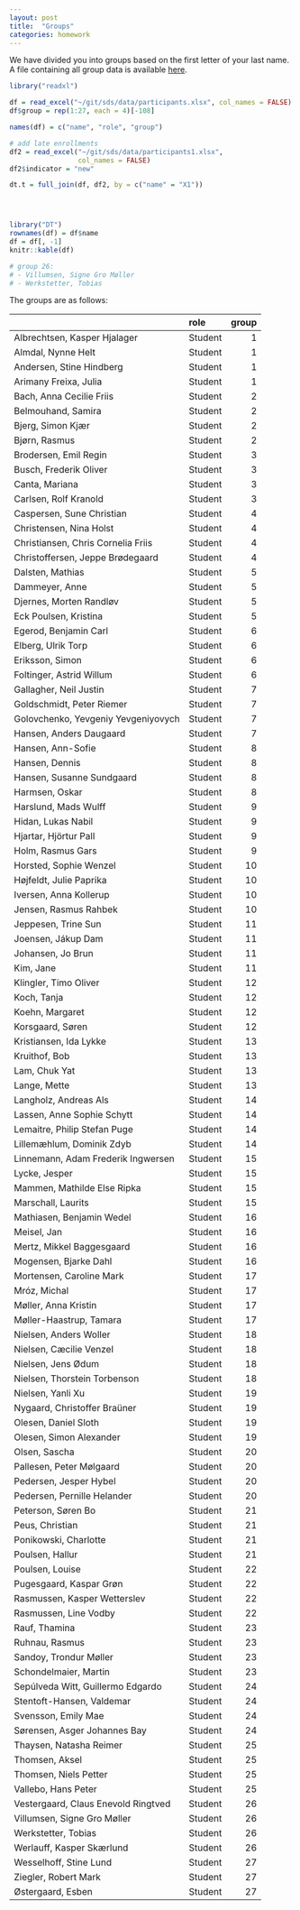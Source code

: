 ```yaml
---
layout: post
title:  "Groups"
categories: homework
---
```


We have divided you into groups based on the first letter of your last name. A file containing all group data is available [here](https://raw.githubusercontent.com/sebastianbarfort/sds/master/data/groups.csv). 

```r
library("readxl")

df = read_excel("~/git/sds/data/participants.xlsx", col_names = FALSE)
df$group = rep(1:27, each = 4)[-108]

names(df) = c("name", "role", "group")

# add late enrollments
df2 = read_excel("~/git/sds/data/participants1.xlsx", 
                 col_names = FALSE)
df2$indicator = "new"

dt.t = full_join(df, df2, by = c("name" = "X1"))




library("DT")
rownames(df) = df$name
df = df[, -1]
knitr::kable(df)

# group 26: 
# - Villumsen, Signe Gro Møller 
# - Werkstetter, Tobias
```

The groups are as follows: 

|                                    |role    | group|
|:-----------------------------------|:-------|-----:|
|Albrechtsen, Kasper Hjalager        |Student |     1|
|Almdal, Nynne Helt                  |Student |     1|
|Andersen, Stine Hindberg            |Student |     1|
|Arimany Freixa, Julia               |Student |     1|
|Bach, Anna Cecilie Friis            |Student |     2|
|Belmouhand, Samira                  |Student |     2|
|Bjerg, Simon Kjær                   |Student |     2|
|Bjørn, Rasmus                       |Student |     2|
|Brodersen, Emil Regin               |Student |     3|
|Busch, Frederik Oliver              |Student |     3|
|Canta, Mariana                      |Student |     3|
|Carlsen, Rolf Kranold               |Student |     3|
|Caspersen, Sune Christian           |Student |     4|
|Christensen, Nina Holst             |Student |     4|
|Christiansen, Chris Cornelia Friis  |Student |     4|
|Christoffersen, Jeppe Brødegaard    |Student |     4|
|Dalsten, Mathias                    |Student |     5|
|Dammeyer, Anne                      |Student |     5|
|Djernes, Morten Randløv             |Student |     5|
|Eck Poulsen, Kristina               |Student |     5|
|Egerod, Benjamin Carl               |Student |     6|
|Elberg, Ulrik Torp                  |Student |     6|
|Eriksson, Simon                     |Student |     6|
|Foltinger, Astrid Willum            |Student |     6|
|Gallagher, Neil Justin              |Student |     7|
|Goldschmidt, Peter Riemer           |Student |     7|
|Golovchenko, Yevgeniy Yevgeniyovych |Student |     7|
|Hansen, Anders Daugaard             |Student |     7|
|Hansen, Ann-Sofie                   |Student |     8|
|Hansen, Dennis                      |Student |     8|
|Hansen, Susanne Sundgaard           |Student |     8|
|Harmsen, Oskar                      |Student |     8|
|Harslund, Mads Wulff                |Student |     9|
|Hidan, Lukas Nabil                  |Student |     9|
|Hjartar, Hjörtur Pall               |Student |     9|
|Holm, Rasmus Gars                   |Student |     9|
|Horsted, Sophie Wenzel              |Student |    10|
|Højfeldt, Julie Paprika             |Student |    10|
|Iversen, Anna Kollerup              |Student |    10|
|Jensen, Rasmus Rahbek               |Student |    10|
|Jeppesen, Trine Sun                 |Student |    11|
|Joensen, Jákup Dam                  |Student |    11|
|Johansen, Jo Brun                   |Student |    11|
|Kim, Jane                           |Student |    11|
|Klingler, Timo Oliver               |Student |    12|
|Koch, Tanja                         |Student |    12|
|Koehn, Margaret                     |Student |    12|
|Korsgaard, Søren                    |Student |    12|
|Kristiansen, Ida Lykke              |Student |    13|
|Kruithof, Bob                       |Student |    13|
|Lam, Chuk Yat                       |Student |    13|
|Lange, Mette                        |Student |    13|
|Langholz, Andreas Als               |Student |    14|
|Lassen, Anne Sophie Schytt          |Student |    14|
|Lemaitre, Philip Stefan Puge        |Student |    14|
|Lillemæhlum, Dominik Zdyb           |Student |    14|
|Linnemann, Adam Frederik Ingwersen  |Student |    15|
|Lycke, Jesper                       |Student |    15|
|Mammen, Mathilde Else Ripka         |Student |    15|
|Marschall, Laurits                  |Student |    15|
|Mathiasen, Benjamin Wedel           |Student |    16|
|Meisel, Jan                         |Student |    16|
|Mertz, Mikkel Baggesgaard           |Student |    16|
|Mogensen, Bjarke Dahl               |Student |    16|
|Mortensen, Caroline Mark            |Student |    17|
|Mróz, Michal                        |Student |    17|
|Møller, Anna Kristin                |Student |    17|
|Møller-Haastrup, Tamara             |Student |    17|
|Nielsen, Anders Woller              |Student |    18|
|Nielsen, Cæcilie Venzel             |Student |    18|
|Nielsen, Jens Ødum                  |Student |    18|
|Nielsen, Thorstein Torbenson        |Student |    18|
|Nielsen, Yanli Xu                   |Student |    19|
|Nygaard, Christoffer Braüner        |Student |    19|
|Olesen, Daniel Sloth                |Student |    19|
|Olesen, Simon Alexander             |Student |    19|
|Olsen, Sascha                       |Student |    20|
|Pallesen, Peter Mølgaard            |Student |    20|
|Pedersen, Jesper Hybel              |Student |    20|
|Pedersen, Pernille Helander         |Student |    20|
|Peterson, Søren Bo                  |Student |    21|
|Peus, Christian                     |Student |    21|
|Ponikowski, Charlotte               |Student |    21|
|Poulsen, Hallur                     |Student |    21|
|Poulsen, Louise                     |Student |    22|
|Pugesgaard, Kaspar Grøn             |Student |    22|
|Rasmussen, Kasper Wetterslev        |Student |    22|
|Rasmussen, Line Vodby               |Student |    22|
|Rauf, Thamina                       |Student |    23|
|Ruhnau, Rasmus                      |Student |    23|
|Sandoy, Trondur Møller              |Student |    23|
|Schondelmaier, Martin               |Student |    23|
|Sepúlveda Witt, Guillermo Edgardo   |Student |    24|
|Stentoft-Hansen, Valdemar           |Student |    24|
|Svensson, Emily Mae                 |Student |    24|
|Sørensen, Asger Johannes Bay        |Student |    24|
|Thaysen, Natasha Reimer             |Student |    25|
|Thomsen, Aksel                      |Student |    25|
|Thomsen, Niels Petter               |Student |    25|
|Vallebo, Hans Peter                 |Student |    25|
|Vestergaard, Claus Enevold Ringtved |Student |    26|
|Villumsen, Signe Gro Møller         |Student |    26|
|Werkstetter, Tobias                 |Student |    26|
|Werlauff, Kasper Skærlund           |Student |    26|
|Wesselhoff, Stine Lund              |Student |    27|
|Ziegler, Robert Mark                |Student |    27|
|Østergaard, Esben                   |Student |    27|